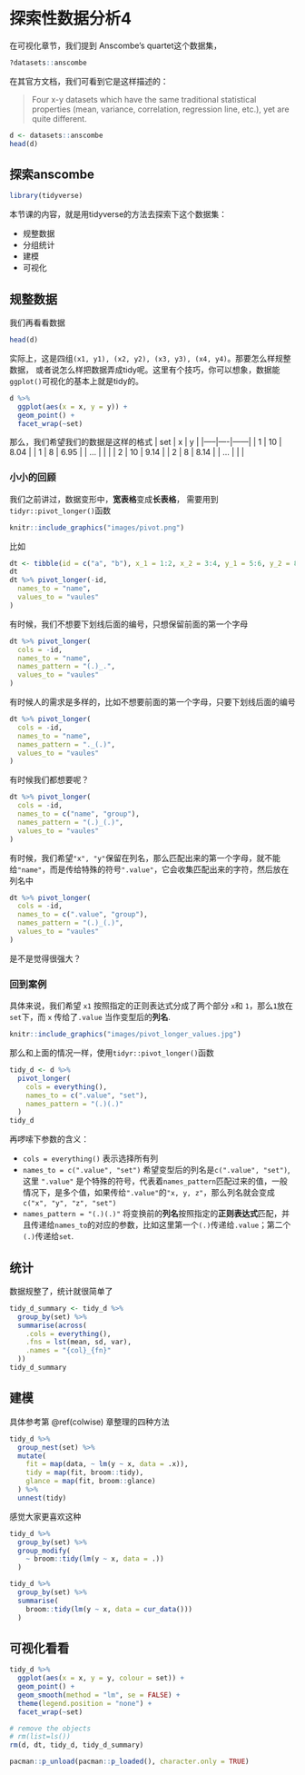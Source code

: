 # 探索性数据分析4 {#eda-anscombe}


在可视化章节，我们提到 Anscombe’s quartet这个数据集，
```r
?datasets::anscombe
```
在其官方文档，我们可看到它是这样描述的：

> Four x-y datasets which have the same traditional statistical properties (mean, variance, correlation, regression line, etc.), yet are quite different.



```r
d <- datasets::anscombe
head(d)
```


## 探索anscombe

```r
library(tidyverse)
```

本节课的内容，就是用tidyverse的方法去探索下这个数据集：

- 规整数据
- 分组统计
- 建模
- 可视化


## 规整数据

我们再看看数据
```r
head(d)
```

实际上，这是四组`(x1, y1), (x2, y2), (x3, y3), (x4, y4)`。那要怎么样规整数据，
或者说怎么样把数据弄成tidy呢。这里有个技巧，你可以想象，数据能`ggplot()`可视化的基本上就是tidy的。

```r
d %>%
  ggplot(aes(x = x, y = y)) +
  geom_point() +
  facet_wrap(~set)
```

那么，我们希望我们的数据是这样的格式
| set | x  | y    |
|-----|----|------|
| 1   | 10 | 8.04 |
| 1   | 8  | 6.95 |
| ... |    |      |
| 2   | 10 | 9.14 |
| 2   | 8  | 8.14 |
| ... |    |      |

### 小小的回顾
我们之前讲过，数据变形中，**宽表格**变成**长表格**，
需要用到`tidyr::pivot_longer()`函数
```r
knitr::include_graphics("images/pivot.png")
```

比如
```r
dt <- tibble(id = c("a", "b"), x_1 = 1:2, x_2 = 3:4, y_1 = 5:6, y_2 = 8:9)
dt
dt %>% pivot_longer(-id,
  names_to = "name",
  values_to = "vaules"
)
```

有时候，我们不想要下划线后面的编号，只想保留前面的第一个字母
```r
dt %>% pivot_longer(
  cols = -id,
  names_to = "name",
  names_pattern = "(.)_.",
  values_to = "vaules"
)
```


有时候人的需求是多样的，比如不想要前面的第一个字母，只要下划线后面的编号
```r
dt %>% pivot_longer(
  cols = -id,
  names_to = "name",
  names_pattern = "._(.)",
  values_to = "vaules"
)
```


有时候我们都想要呢？
```r
dt %>% pivot_longer(
  cols = -id,
  names_to = c("name", "group"),
  names_pattern = "(.)_(.)",
  values_to = "vaules"
)
```


有时候，我们希望`"x", "y"`保留在列名，那么匹配出来的第一个字母，就不能给`"name"`，而是传给特殊的符号`".value"`，它会收集匹配出来的字符，然后放在列名中

```r
dt %>% pivot_longer(
  cols = -id,
  names_to = c(".value", "group"),
  names_pattern = "(.)_(.)",
  values_to = "vaules"
)
```
是不是觉得很强大？


### 回到案例

具体来说，我们希望 `x1` 按照指定的正则表达式分成了两个部分 `x`和 `1`，那么`1`放在`set`下，而 `x` 传给了`.value` 当作变型后的**列名**.

```r
knitr::include_graphics("images/pivot_longer_values.jpg")
```


那么和上面的情况一样，使用`tidyr::pivot_longer()`函数

```r
tidy_d <- d %>%
  pivot_longer(
    cols = everything(),
    names_to = c(".value", "set"),
    names_pattern = "(.)(.)"
  )
tidy_d
```

再啰嗦下参数的含义：

- `cols = everything()` 表示选择所有列
- `names_to = c(".value", "set")`  希望变型后的列名是`c(".value", "set")`, 这里 `".value"` 是个特殊的符号，代表着`names_pattern`匹配过来的值，一般情况下，是多个值，如果传给`".value"`的`"x, y, z"`，那么列名就会变成`c("x", "y", "z", "set")`
-  `names_pattern = "(.)(.)"` 将变换前的**列名**按照指定的**正则表达式**匹配，并且传递给`names_to`的对应的参数，比如这里第一个`(.)`传递给`.value`；第二个`(.)`传递给`set`.





## 统计

数据规整了，统计就很简单了
```r
tidy_d_summary <- tidy_d %>%
  group_by(set) %>%
  summarise(across(
    .cols = everything(),
    .fns = lst(mean, sd, var),
    .names = "{col}_{fn}"
  ))
tidy_d_summary
```

## 建模

具体参考第 \@ref(colwise) 章整理的四种方法


```r
tidy_d %>%
  group_nest(set) %>%
  mutate(
    fit = map(data, ~ lm(y ~ x, data = .x)),
    tidy = map(fit, broom::tidy),
    glance = map(fit, broom::glance)
  ) %>%
  unnest(tidy)
```


感觉大家更喜欢这种
```r
tidy_d %>%
  group_by(set) %>%
  group_modify(
    ~ broom::tidy(lm(y ~ x, data = .))
  )
```


```r
tidy_d %>%
  group_by(set) %>%
  summarise(
    broom::tidy(lm(y ~ x, data = cur_data()))
  )
```


## 可视化看看

```r
tidy_d %>%
  ggplot(aes(x = x, y = y, colour = set)) +
  geom_point() +
  geom_smooth(method = "lm", se = FALSE) +
  theme(legend.position = "none") +
  facet_wrap(~set)
```



```r
# remove the objects
# rm(list=ls())
rm(d, dt, tidy_d, tidy_d_summary)
```


```r
pacman::p_unload(pacman::p_loaded(), character.only = TRUE)
```
